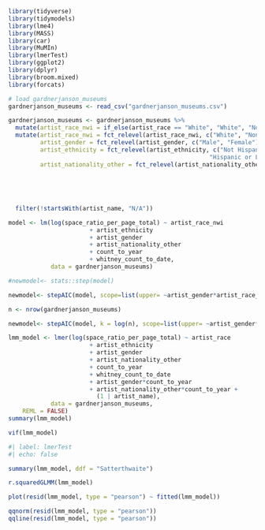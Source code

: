 ```r

library(tidyverse)
library(tidymodels)
library(lme4)
library(MASS)
library(car)
library(MuMIn)
library(lmerTest)
library(ggplot2)
library(dplyr)
library(broom.mixed)
library(forcats)

# load gardnerjanson_museums
gardnerjanson_museums <- read_csv("gardnerjanson_museums.csv")
```

```r
gardnerjanson_museums <- gardnerjanson_museums %>%
  mutate(artist_race_nwi = if_else(artist_race == "White", "White", "Non-white")) %>%
  mutate(artist_race_nwi = fct_relevel(artist_race_nwi, c("White", "Non-white")),
         artist_gender = fct_relevel(artist_gender, c("Male", "Female")),
         artist_ethnicity = fct_relevel(artist_ethnicity, c("Not Hispanic or Latinx",
                                                         "Hispanic or Latinx")), 
         artist_nationality_other = fct_relevel(artist_nationality_other, c("American", 
                                                                            "French", 
                                                                            "Other", 
                                                                            "British", 
                                                                            "German", 
                                                                            "Spanish")))%>%
  filter(!startsWith(artist_name, "N/A"))

```

```r
model <- lm(log(space_ratio_per_page_total) ~ artist_race_nwi
                       + artist_ethnicity 
                       + artist_gender 
                       + artist_nationality_other
                       + count_to_year
                       + whitney_count_to_date, 
            data = gardnerjanson_museums)
```

```r
#newmodel<- stats::step(model)

newmodel<- stepAIC(model, scope=list(upper= ~artist_gender*artist_race_nwi*artist_nationality_other*artist_ethnicity*count_to_year*whitney_count_to_date, lower= ~1))
```

```r
n <- nrow(gardnerjanson_museums)

newmodel<- stepAIC(model, k = log(n), scope=list(upper= ~artist_gender*artist_race_nwi*artist_nationality_other*artist_ethnicity*count_to_year*whitney_count_to_date, lower= ~1))

```

```r
lmm_model <- lmer(log(space_ratio_per_page_total) ~ artist_race
                       + artist_ethnicity 
                       + artist_gender 
                       + artist_nationality_other
                       + count_to_year
                       + whitney_count_to_date
                       + artist_gender*count_to_year
                       + artist_nationality_other*count_to_year +
                         (1 | artist_name),
            data = gardnerjanson_museums,
    REML = FALSE)
summary(lmm_model)
```

```r
vif(lmm_model)
```

```r
#| label: lmerTest
#| echo: false

summary(lmm_model, ddf = "Satterthwaite")
```

```r
r.squaredGLMM(lmm_model)
```

```r

plot(resid(lmm_model, type = "pearson") ~ fitted(lmm_model))
```

```r

qqnorm(resid(lmm_model, type = "pearson"))
qqline(resid(lmm_model, type = "pearson"))

```
